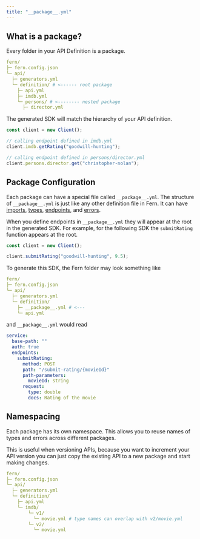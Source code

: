 ```yaml
---
title: "__package__.yml"
---
```


## What is a package?

Every folder in your API Definition is a package.

```yaml
fern/
├─ fern.config.json
└─ api/
  ├─ generators.yml
  └─ definition/ # <------ root package
    ├─ api.yml
    ├─ imdb.yml
    └─ persons/ # <-------- nested package
      ├─ director.yml
```

The generated SDK will match the hierarchy of your API definition.

```ts
const client = new Client();

// calling endpoint defined in imdb.yml
client.imdb.getRating("goodwill-hunting");

// calling endpoint defined in persons/director.yml
client.persons.director.get("christopher-nolan");
```

## Package Configuration

Each package can have a special file called `__package__.yml`. The structure of
`__package__.yml` is just like any other definition file in Fern. It can have [imports](imports),
[types](types), [endpoints](endpoints), and [errors](errors).

When you define endpoints in `__package__.yml` they will appear at the root
in the generated SDK. For example, for the following SDK the `submitRating`
function appears at the root.

```ts
const client = new Client();

client.submitRating("goodwill-hunting", 9.5);
```

To generate this SDK, the Fern folder may look something like

```yaml
fern/
├─ fern.config.json
└─ api/
  ├─ generators.yml
  └─ definition/
    ├─ __package__.yml # <--- 
    └─ api.yml
```

and `__package__.yml` would read

```yaml
service:
  base-path: ""
  auth: true
  endpoints:
    submitRating:
      method: POST
      path: "/submit-rating/{movieId}"
      path-parameters:
        movieId: string
      request:
        type: double
        docs: Rating of the movie
```

## Namespacing

Each package has its own namespace. This allows you to reuse names of
types and errors across different packages.

This is useful when versioning APIs, because you want to increment your
API version you can just copy the existing API to a new package and start
making changes.

```yaml
fern/
├─ fern.config.json
└─ api/
  ├─ generators.yml
  └─ definition/
    ├─ api.yml
    └─ imdb/
        └─ v1/
          └─ movie.yml # type names can overlap with v2/movie.yml
        └─ v2/
          └─ movie.yml
```
